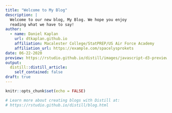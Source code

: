 ```yaml
---
title: "Welcome to My Blog"
description: |
  Welcome to our new blog, My Blog. We hope you enjoy 
  reading what we have to say!
author:
  - name: Daniel Kaplan 
    url: dtkaplan.github.io
    affiliation: Macalester College/StatPREP/US Air Force Academy
    affiliation_url: https://example.com/spacelysprokets
date: 06-22-2020
preview: https://rstudio.github.io/distill/images/javascript-d3-preview.png
output:
  distill::distill_article:
    self_contained: false
draft: true
---
```


```r
knitr::opts_chunk$set(echo = FALSE)

# Learn more about creating blogs with Distill at:
# https://rstudio.github.io/distill/blog.html

```

